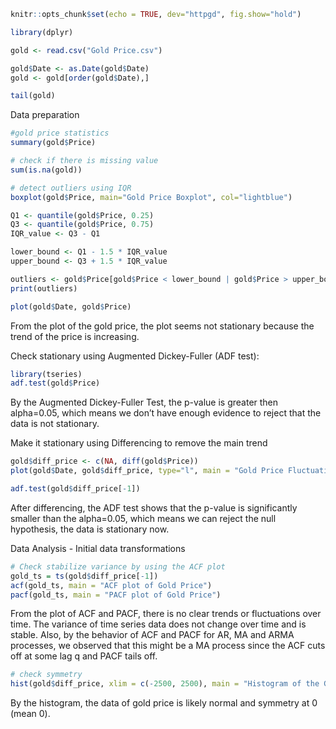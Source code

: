 ```r
knitr::opts_chunk$set(echo = TRUE, dev="httpgd", fig.show="hold")
```

```r
library(dplyr)
```
```r
gold <- read.csv("Gold Price.csv")
```

```r
gold$Date <- as.Date(gold$Date)
gold <- gold[order(gold$Date),]
```

```r
tail(gold)
```

Data preparation
```r
#gold price statistics
summary(gold$Price)
```

```r
# check if there is missing value
sum(is.na(gold))

# detect outliers using IQR
boxplot(gold$Price, main="Gold Price Boxplot", col="lightblue")

Q1 <- quantile(gold$Price, 0.25)
Q3 <- quantile(gold$Price, 0.75)
IQR_value <- Q3 - Q1

lower_bound <- Q1 - 1.5 * IQR_value
upper_bound <- Q3 + 1.5 * IQR_value

outliers <- gold$Price[gold$Price < lower_bound | gold$Price > upper_bound]
print(outliers)

```

```r
plot(gold$Date, gold$Price)
```
From the plot of the gold price, the plot seems not stationary because the trend of the price is increasing.

Check stationary using Augmented Dickey-Fuller (ADF test):
```r
library(tseries)
adf.test(gold$Price)
```
By the Augmented Dickey-Fuller Test, the p-value is greater then alpha=0.05, which means we don't have enough evidence to reject that the data is not stationary. 

Make it stationary using Differencing to remove the main trend
```r
gold$diff_price <- c(NA, diff(gold$Price))
plot(gold$Date, gold$diff_price, type="l", main = "Gold Price Fluctuations")
```
```r
adf.test(gold$diff_price[-1])
```
After differencing, the ADF test shows that the p-value is significantly smaller than the alpha=0.05, which means we can reject the null hypothesis, the data is stationary now. 


Data Analysis
- Initial data transformations
```r
# Check stabilize variance by using the ACF plot
gold_ts = ts(gold$diff_price[-1])
acf(gold_ts, main = "ACF plot of Gold Price")
pacf(gold_ts, main = "PACF plot of Gold Price")
```
From the plot of ACF and PACF, there is no clear trends or fluctuations over time. The variance of time series data does not change over time and is stable. Also, by the behavior of ACF and PACF for AR, MA and ARMA processes, we observed that this might be a MA process since the ACF cuts off at some lag q and PACF tails off.

```r
# check symmetry
hist(gold$diff_price, xlim = c(-2500, 2500), main = "Histogram of the Gold Price")
```
By the histogram, the data of gold price is likely normal and symmetry at 0 (mean 0).